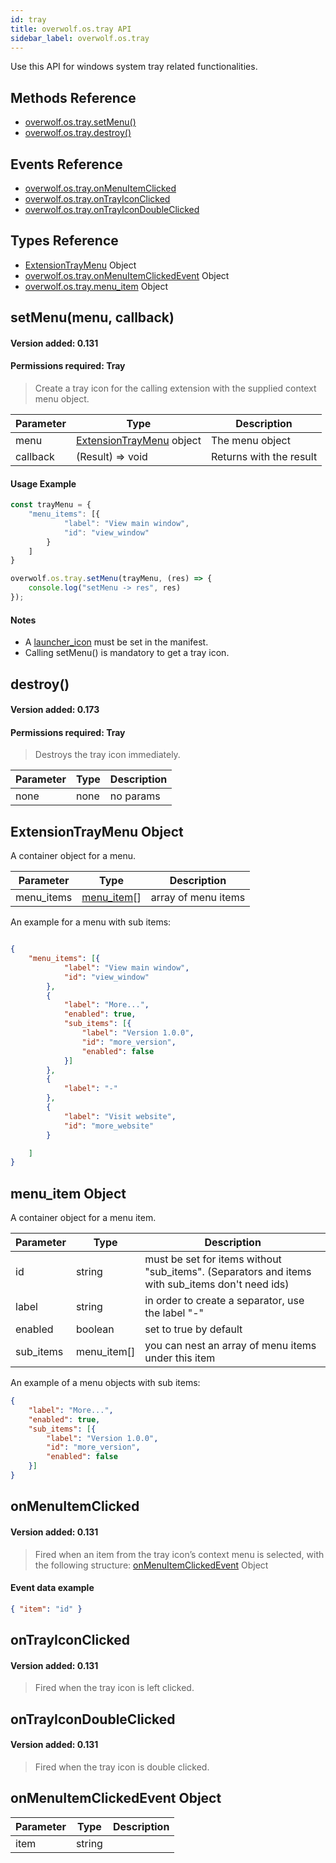 ```yaml
---
id: tray
title: overwolf.os.tray API
sidebar_label: overwolf.os.tray
---
```


Use this API for windows system tray related functionalities.

## Methods Reference

* [overwolf.os.tray.setMenu()](#setmenumenu-callback)
* [overwolf.os.tray.destroy()](#destroy)


## Events Reference

* [overwolf.os.tray.onMenuItemClicked](#onmenuitemclicked)
* [overwolf.os.tray.onTrayIconClicked](#ontrayiconclicked)
* [overwolf.os.tray.onTrayIconDoubleClicked](#ontrayicondoubleclicked)

## Types Reference

* [ExtensionTrayMenu](#extensiontraymenu-object) Object
* [overwolf.os.tray.onMenuItemClickedEvent](#onmenuitemclickedevent-object) Object
* [overwolf.os.tray.menu_item](#menu_item-object) Object


## setMenu(menu, callback)
#### Version added: 0.131
#### Permissions required: Tray

> Create a tray icon for the calling extension with the supplied context menu object.

Parameter | Type                                                    | Description             |
--------- | --------------------------------------------------------| ----------------------- |
menu      | [ExtensionTrayMenu](#extensiontraymenu-object) object   | The menu object         |
callback  | (Result) => void                                        | Returns with the result |

#### Usage Example

```js
const trayMenu = {
    "menu_items": [{
            "label": "View main window",
            "id": "view_window"
        }
    ]
}

overwolf.os.tray.setMenu(trayMenu, (res) => {
	console.log("setMenu -> res", res) 
});
```

#### Notes

* A [launcher_icon](../manifest#meta-launcher_icon) must be set in the manifest.
* Calling setMenu() is mandatory to get a tray icon.

## destroy()
#### Version added: 0.173
#### Permissions required: Tray

> Destroys the tray icon immediately.

Parameter | Type                                                    | Description             |
--------- | --------------------------------------------------------| ----------------------- |
none      | none                                                    | no params               |

## ExtensionTrayMenu Object

A container object for a menu.

Parameter          | Type                              | Description                                 |
-------------------| ----------------------------------| ------------------------------------------- |
menu_items         | [menu_item](#menu_item-object)[]  |  array of menu items                        |

An example for a menu with sub items:

```json

{
	"menu_items": [{
			"label": "View main window",
			"id": "view_window"
		},
		{
			"label": "More...",
			"enabled": true,
			"sub_items": [{
				"label": "Version 1.0.0",
				"id": "more_version",
				"enabled": false
			}]
		},
		{
			"label": "-"
		},
		{
			"label": "Visit website",
			"id": "more_website"
		}

	]
}
```

## menu_item Object

A container object for a menu item.

Parameter          | Type         | Description                                                                                      |
-------------------| -------------| ------------------------------------------------------------------------------------------------ |
id                 | string       |  must be set for items without "sub_items". (Separators and items with sub_items don't need ids) |
label              | string       |  in order to create a separator, use the label "-"                                               |
enabled            | boolean      |  set to true by default                                                                          |
sub_items          | menu_item[]  |  you can nest an array of menu items under this item                                             |

An example of a menu objects with sub items:

```json
{
	"label": "More...",
	"enabled": true,
	"sub_items": [{
		"label": "Version 1.0.0",
		"id": "more_version",
		"enabled": false
	}]
}
```

## onMenuItemClicked
#### Version added: 0.131

> Fired when an item from the tray icon’s context menu is selected, with the following structure: [onMenuItemClickedEvent](#onmenuitemclickedevent-object) Object

#### Event data example

```json
{ "item": "id" }
```

## onTrayIconClicked
#### Version added: 0.131

> Fired when the tray icon is left clicked.

## onTrayIconDoubleClicked
#### Version added: 0.131

> Fired when the tray icon is double clicked.

## onMenuItemClickedEvent Object

Parameter   | Type                              | Description           |
------------| ----------------------------------|---------------------- |
item        |  string                           |                       | 
